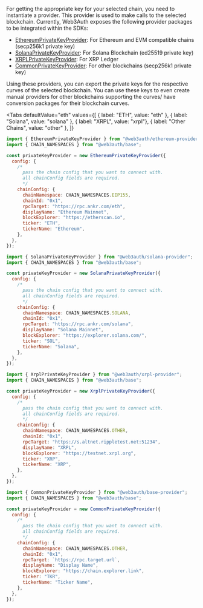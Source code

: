 
For getting the appropriate key for your selected chain, you need to instantiate a provider. This provider is used to make calls to the selected
blockchain. Currently, Web3Auth exposes the following provider packages to be integrated within the SDKs:

- [EthereumPrivateKeyProvider](/sdk/providers/evm): For Ethereum and EVM compatible chains (secp256k1 private key)
- [SolanaPrivateKeyProvider](/sdk/providers/solana): For Solana Blockchain (ed25519 private key)
- [XRPLPrivateKeyProvider](/sdk/providers/xrpl): For XRP Ledger
- [CommonPrivateKeyProvider](/sdk/providers/common): For other blockchains (secp256k1 private key)

Using these providers, you can export the private keys for the respective curves of the selected blockchain. You can use these keys to even create
manual providers for other blockchains supporting the curves/ have conversion packages for their blockchain curves.

<Tabs
  defaultValue="eth"
  values={[
    { label: "ETH", value: "eth" },
    { label: "Solana", value: "solana" },
    { label: "XRPL", value: "xrpl"},
    { label: "Other Chains", value: "other" },
  ]}
>

<TabItem value="eth">

```javascript title="Usage"
import { EthereumPrivateKeyProvider } from "@web3auth/ethereum-provider";
import { CHAIN_NAMESPACES } from "@web3auth/base";

const privateKeyProvider = new EthereumPrivateKeyProvider({
  config: {
    /*
      pass the chain config that you want to connect with.
      all chainConfig fields are required.
      */
    chainConfig: {
      chainNamespace: CHAIN_NAMESPACES.EIP155,
      chainId: "0x1",
      rpcTarget: "https://rpc.ankr.com/eth",
      displayName: "Ethereum Mainnet",
      blockExplorer: "https://etherscan.io",
      ticker: "ETH",
      tickerName: "Ethereum",
    },
  },
});
```

</TabItem>

<TabItem value="solana">

```javascript title="Usage"
import { SolanaPrivateKeyProvider } from "@web3auth/solana-provider";
import { CHAIN_NAMESPACES } from "@web3auth/base";

const privateKeyProvider = new SolanaPrivateKeyProvider({
  config: {
    /*
      pass the chain config that you want to connect with.
      all chainConfig fields are required.
      */
    chainConfig: {
      chainNamespace: CHAIN_NAMESPACES.SOLANA,
      chainId: "0x1",
      rpcTarget: "https://rpc.ankr.com/solana",
      displayName: "Solana Mainnet",
      blockExplorer: "https://explorer.solana.com/",
      ticker: "SOL",
      tickerName: "Solana",
    },
  },
});
```

</TabItem>

<TabItem value="xrpl">

```javascript title="Usage"
import { XrplPrivateKeyProvider } from "@web3auth/xrpl-provider";
import { CHAIN_NAMESPACES } from "@web3auth/base";

const privateKeyProvider = new XrplPrivateKeyProvider({
  config: {
    /*
      pass the chain config that you want to connect with.
      all chainConfig fields are required.
      */
    chainConfig: {
      chainNamespace: CHAIN_NAMESPACES.OTHER,
      chainId: "0x1",
      rpcTarget: "https://s.altnet.rippletest.net:51234",
      displayName: "XRPL",
      blockExplorer: "https://testnet.xrpl.org",
      ticker: "XRP",
      tickerName: "XRP",
    },
  },
});
```

</TabItem>

<TabItem value="other">

```javascript title="Usage"
import { CommonPrivateKeyProvider } from "@web3auth/base-provider";
import { CHAIN_NAMESPACES } from "@web3auth/base";

const privateKeyProvider = new CommonPrivateKeyProvider({
  config: {
    /*
      pass the chain config that you want to connect with.
      all chainConfig fields are required.
      */
    chainConfig: {
      chainNamespace: CHAIN_NAMESPACES.OTHER,
      chainId: "0x1",
      rpcTarget: `https://rpc.target.url`,
      displayName: "Display Name",
      blockExplorer: "https://chain.explorer.link",
      ticker: "TKR",
      tickerName: "Ticker Name",
    },
  },
});
```

</TabItem>
</Tabs>
